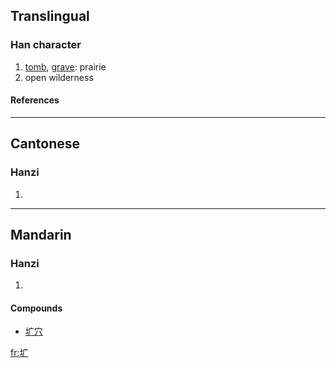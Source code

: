 {{see|壙}}

==Translingual==
===Han character===
{{Han char|rn=32|rad=土|as=03|sn=6|four=|canj=土戈 (GI), X土戈 (XGI)}}
# [[tomb]], [[grave]]: prairie
# open wilderness
====References====
{{Han ref|kx=0224.181|hdz=10420.070|uh=5739|ud=22329}}
----
==Cantonese==
===Hanzi===
{{yue-hanzi|jyut=|y=kwong3}}
# {{defn|Cantonese}}
----
==Mandarin==
===Hanzi===
{{cmn-hanzi|tra=壙|pin=[[kuàng]] (kuang4)|wg=k'uang<sup>4</sup>}}
# {{defn|Mandarin}}

====Compounds====
*[[圹穴]]

[[fr:圹]]
